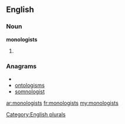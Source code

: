 ==English==

===Noun===
'''monologists'''

# {{plural of|[[monologist]]}}

===Anagrams===
* {{alphagram|gilmnooosst}}
* [[ontologisms#English|ontologisms]]
* [[somnologist#English|somnologist]]

[[Category:English plurals]]

[[ar:monologists]]
[[fr:monologists]]
[[my:monologists]]